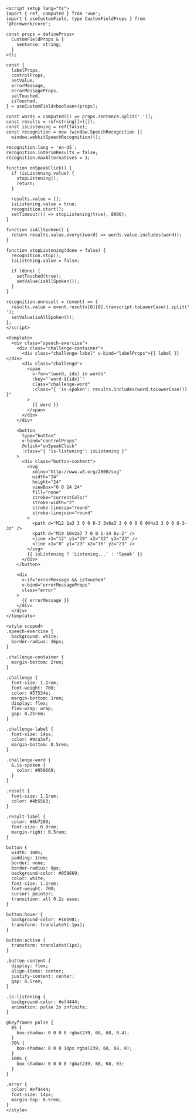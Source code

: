 ```vue collapse={117-211}
<script setup lang="ts">
import { ref, computed } from 'vue';
import { useCustomField, type CustomFieldProps } from '@formwerk/core';

const props = defineProps<
  CustomFieldProps & {
    sentence: string;
  }
>();

const {
  labelProps,
  controlProps,
  setValue,
  errorMessage,
  errorMessageProps,
  setTouched,
  isTouched,
} = useCustomField<boolean>(props);

const words = computed(() => props.sentence.split(' '));
const results = ref<string[]>([]);
const isListening = ref(false);
const recognition = new (window.SpeechRecognition ||
  window.webkitSpeechRecognition)();

recognition.lang = 'en-US';
recognition.interimResults = false;
recognition.maxAlternatives = 1;

function onSpeakClick() {
  if (isListening.value) {
    stopListening();
    return;
  }

  results.value = [];
  isListening.value = true;
  recognition.start();
  setTimeout(() => stopListening(true), 8000);
}

function isAllSpoken() {
  return results.value.every((word) => words.value.includes(word));
}

function stopListening(done = false) {
  recognition.stop();
  isListening.value = false;

  if (done) {
    setTouched(true);
    setValue(isAllSpoken());
  }
}

recognition.onresult = (event) => {
  results.value = event.results[0][0].transcript.toLowerCase().split(' ');
  setValue(isAllSpoken());
};
</script>

<template>
  <div class="speech-exercise">
    <div class="challenge-container">
      <div class="challenge-label" v-bind="labelProps">{{ label }}</div>
      <div class="challenge">
        <span
          v-for="(word, idx) in words"
          :key="`word-${idx}`"
          class="challenge-word"
          :class="{ 'is-spoken': results.includes(word.toLowerCase()) }"
        >
          {{ word }}
        </span>
      </div>
    </div>

    <button
      type="button"
      v-bind="controlProps"
      @click="onSpeakClick"
      :class="{ 'is-listening': isListening }"
    >
      <div class="button-content">
        <svg
          xmlns="http://www.w3.org/2000/svg"
          width="24"
          height="24"
          viewBox="0 0 24 24"
          fill="none"
          stroke="currentColor"
          stroke-width="2"
          stroke-linecap="round"
          stroke-linejoin="round"
        >
          <path d="M12 1a3 3 0 0 0-3 3v8a3 3 0 0 0 6 0V4a3 3 0 0 0-3-3z" />
          <path d="M19 10v2a7 7 0 0 1-14 0v-2" />
          <line x1="12" y1="19" x2="12" y2="23" />
          <line x1="8" y1="23" x2="16" y2="23" />
        </svg>
        {{ isListening ? 'Listening...' : 'Speak' }}
      </div>
    </button>

    <div
      v-if="errorMessage && isTouched"
      v-bind="errorMessageProps"
      class="error"
    >
      {{ errorMessage }}
    </div>
  </div>
</template>

<style scoped>
.speech-exercise {
  background: white;
  border-radius: 16px;
}

.challenge-container {
  margin-bottom: 2rem;
}

.challenge {
  font-size: 1.2rem;
  font-weight: 700;
  color: #57534e;
  margin-bottom: 1rem;
  display: flex;
  flex-wrap: wrap;
  gap: 0.25rem;
}

.challenge-label {
  font-size: 14px;
  color: #9ca3af;
  margin-bottom: 0.5rem;
}

.challenge-word {
  &.is-spoken {
    color: #059669;
  }
}

.result {
  font-size: 1.1rem;
  color: #4b5563;
}

.result-label {
  color: #6b7280;
  font-size: 0.9rem;
  margin-right: 0.5rem;
}

button {
  width: 100%;
  padding: 1rem;
  border: none;
  border-radius: 8px;
  background-color: #059669;
  color: white;
  font-size: 1.1rem;
  font-weight: 700;
  cursor: pointer;
  transition: all 0.2s ease;
}

button:hover {
  background-color: #10b981;
  transform: translateY(-1px);
}

button:active {
  transform: translateY(1px);
}

.button-content {
  display: flex;
  align-items: center;
  justify-content: center;
  gap: 0.5rem;
}

.is-listening {
  background-color: #ef4444;
  animation: pulse 2s infinite;
}

@keyframes pulse {
  0% {
    box-shadow: 0 0 0 0 rgba(239, 68, 68, 0.4);
  }
  70% {
    box-shadow: 0 0 0 10px rgba(239, 68, 68, 0);
  }
  100% {
    box-shadow: 0 0 0 0 rgba(239, 68, 68, 0);
  }
}

.error {
  color: #ef4444;
  font-size: 14px;
  margin-top: 0.5rem;
}
</style>
```

